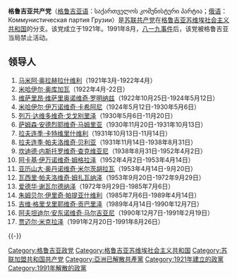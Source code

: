 {{noteTA|1=zh-cn:谢瓦尔德纳泽; zh-tw:謝瓦納茲; zh-hk:謝瓦爾德納澤}}
{{not|格鲁吉亚共产党}}
'''格鲁吉亚共产党'''（[[格鲁吉亚语|格鲁吉亚语]]：საქართველოს კომუნისტური პარტია；[[俄语|俄语]]：Коммунистическая партия Грузии）是[[苏联共产党|苏联共产党]]在[[格鲁吉亚苏维埃社会主义共和国|格鲁吉亚苏维埃社会主义共和国]]的分支。该党成立于1921年。1991年8月，[[八一九事件|八一九事件]]后，该党被格鲁吉亚当局禁止活动。

==领导人==
#[[马米阿·奥拉赫拉什维利|马米阿·奥拉赫拉什维利]]（1921年3月-1922年4月）
#[[米哈伊尔·奥库加瓦|米哈伊尔·奥库加瓦]]（1922年4月-22日）
#[[维萨里昂·维萨里奥诺维奇·罗明纳兹|维萨里昂·维萨里奥诺维奇·罗明纳兹]]（1922年10月25日-1924年5月12日）
#[[米哈伊尔·伊万诺维奇·卡希阿尼|米哈伊尔·伊万诺维奇·卡希阿尼]]（1924年5月12日-1930年5月6日）
#[[列万·达维多维奇·戈戈别里泽|列万·达维多维奇·戈戈别里泽]]（1930年5月6日-11月20日）
#[[萨姆森·安德烈耶维奇·马姆里亚|萨姆森·安德烈耶维奇·马姆里亚]]（1930年11月20日-1931年10月13日）
#[[拉夫连季·卡特维里什维利|拉夫连季·卡特维里什维利]]（1931年10月13日-11月14日）
#[[拉夫连季·帕夫洛维奇·贝利亚|拉夫连季·帕夫洛维奇·贝利亚]]（1931年11月14日-1938年8月31日）
#[[坎迪德·内斯托罗维奇·查克维亚尼|坎迪德·内斯托罗维奇·查克维亚尼]]（1938年8月31日-1952年4月2日）
#[[阿卡基·伊万诺维奇·姆格拉泽|阿卡基·伊万诺维奇·姆格拉泽]]（1952年4月2日-1953年4月14日）
#[[亚历山大·奥丹诺维奇·米尔茨胡拉瓦|亚历山大·奥丹诺维奇·米尔茨胡拉瓦]]（1953年4月14日-9月20日）
#[[瓦西里·帕夫洛维奇·姆扎瓦纳泽|瓦西里·帕夫洛维奇·姆扎瓦纳泽]]（1953年9月20日-1972年9月29日）
#[[爱德华·谢瓦尔德纳泽|爱德华·谢瓦尔德纳泽]]（1972年9月29日-1985年7月6日）
#[[朱姆贝尔·伊里奇·帕提亚什维利|朱姆贝尔·伊里奇·帕提亚什维利]]（1985年7月6日-1989年4月14日）
#[[吉维·格里戈里耶维奇·贡巴里泽|吉维·格里戈里耶维奇·贡巴里泽]]（1989年4月14日-1990年12月7日）
#[[阿夫坦迪尔·安东诺维奇·马尔吉亚尼|阿夫坦迪尔·安东诺维奇·马尔吉亚尼]]（1990年12月7日-1991年2月19日）
#[[贾迈尔·米克拉泽|贾迈尔·米克拉泽]]（1991年2月20日-1991年8月26日）

{{-}}
{{苏联共产党}}
[[Category:格鲁吉亚政党|Category:格鲁吉亚政党]]
[[Category:格鲁吉亚苏维埃社会主义共和国|Category:格鲁吉亚苏维埃社会主义共和国]]
[[Category:苏联加盟共和国共产党|Category:苏联加盟共和国共产党]]
[[Category:亞洲已解散共產黨|Category:亞洲已解散共產黨]]
[[Category:1921年建立的政黨|Category:1921年建立的政黨]]
[[Category:1991年解散的政黨|Category:1991年解散的政黨]]